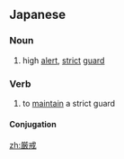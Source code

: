 ==Japanese==
{{ja-kanjitab|げん|かい|yomi=o}}

===Noun===
{{ja-noun|げんかい|kyu=嚴戒}}

# high [[alert]], [[strict]] [[guard]]

===Verb===
{{ja-verb-suru|げんかい|kyu=嚴戒}}

# to [[maintain]] a strict guard

====Conjugation====
{{ja-suru|げんかい}}

[[zh:厳戒]]